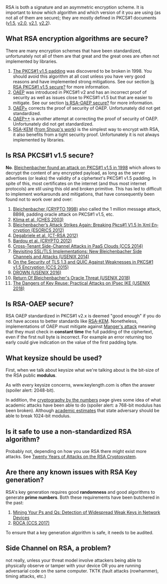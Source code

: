 RSA is both a signature and an asymmetric encryption scheme. It is important to know which algorithm and which version of it you are using (as not all of them are secure); they are mostly defined in PKCS#1 documents (<a href="https://tools.ietf.org/html/rfc2313">v1.5</a>, <a href="https://tools.ietf.org/html/rfc2437">v2.0</a>, <a href="https://tools.ietf.org/html/rfc3447">v2.1</a>, <a href="https://tools.ietf.org/html/rfc8017#section-7.2">v2.2</a>).

== What RSA encryption algorithms are secure? ==

There are many encryption schemes that have been standardized, unfortunately not all of them are that great and the great ones are often not implemented by libraries.

# <a href="https://tools.ietf.org/html/rfc2313">The PKCS#1 v1.5 padding</a> was discovered to be broken in 1998. You should avoid this algorithm at all cost unless you have very good reasons and have implemented strong mitigations. See our section <a href="#is-rsa-pkcs1-v15-secure">Is RSA PKCS#1 v1.5 secure?</a> for more information.
# <a href="https://tools.ietf.org/html/rfc8017#section-7.2">OAEP</a> was introduced in PKCS#1 v2 and has an incorrect proof of security as well as issues close to PKCS#1 v1.5 but that are easier to mitigate. See our section <a href="#is-rsa-oaep-secure">Is RSA-OAEP secure?</a> for more information.
# <a href="https://eprint.iacr.org/2000/060">OAEP+</a> corrects the proof of security of OAEP. Unfortunately did not get standardized.
# <a href="https://eprint.iacr.org/2002/034">OAEP++</a> is another attempt at correcting the proof of security of OAEP. Unfortunately did not get standardized.
# <a href="https://tools.ietf.org/html/rfc5990">RSA-KEM</a> (<a href="https://eprint.iacr.org/2001/112.pdf">from Shoup's work</a>) is the simplest way to encrypt with RSA, it also benefits from a tight security proof. Unfortunately it is not always implemented by libraries.

== Is RSA PKCS#1 v1.5 secure? ==

'''No'''. <a href="http://archiv.infsec.ethz.ch/education/fs08/secsem/bleichenbacher98.pdf">Bleichenbacher found an attack on PKCS#1 v1.5 in 1998</a> which allows to decrypt the content of any encrypted payload, as long as the server advertises (or leaks) the validity of a ciphertext's PKCS#1 v1.5 padding. In spite of this, most certificates on the internet (and thus most internet protocols) are stil using this old and broken primitive. This has led to difficult to implement workarounds and mitigations, that have consequently been found not to work over and over:

# <a href="http://archiv.infsec.ethz.ch/education/fs08/secsem/bleichenbacher98.pdf">Bleichenbacher (CRYPTO 1998)</a> also called the 1 million message attack, BB98, padding oracle attack on PKCS#1 v1.5, etc.
# <a href="https://eprint.iacr.org/2003/052">Klima et al. (CHES 2003)</a>
# <a href="https://www.nds.rub.de/media/nds/veroeffentlichungen/2012/12/19/XMLencBleichenbacher.pdf">Blei­chen­ba­cher’s At­tack Strikes Again: Brea­king Pkcs#1 V1.5 In Xml En­cryp­ti­on (ESORICS 2012)</a>
# <a href="https://eprint.iacr.org/2011/615.pdf">Degabriele et al. (CT-RSA 2012)</a>
# <a href="https://eprint.iacr.org/2012/417">Bardou et al. (CRYPTO 2012)</a> 
# <a href="https://www.cs.unc.edu/~reiter/papers/2014/CCS1.pdf">Cross-Tenant Side-Channel Attacks in PaaS Clouds (CCS 2014)</a>
# <a href="https://www.usenix.org/conference/usenixsecurity14/technical-sessions/presentation/meyer">Revisiting SSL/TLS Implementations: New Bleichenbacher Side Channels and Attacks (USENIX 2014)</a>
# <a href="https://www.nds.rub.de/media/nds/veroeffentlichungen/2015/08/21/Tls13QuicAttacks.pdf">On the Security of TLS 1.3 and QUIC Against Weaknesses in PKCS#1 v1.5 Encryption (CCS 2015)</a>
# <a href="https://drownattack.com/">DROWN (USENIX 2016)</a>
# <a href="https://robotattack.org/">Return Of Bleichenbacher's Oracle Threat (USENIX 2018)</a>
# <a href="https://www.usenix.org/system/files/conference/usenixsecurity18/sec18-felsch.pdf">The Dangers of Key Reuse: Practical Attacks on IPsec IKE (USENIX 2018)</a>

== Is RSA-OAEP secure? ==

RSA OAEP standardized in PKCS#1 v2.x is deemed "good enough" if you do not have access to better standards like <a href="https://tools.ietf.org/html/rfc5990">RSA-KEM</a>. Nonetheless, implementations of OAEP must mitigate against <a href="http://archiv.infsec.ethz.ch/education/fs08/secsem/Manger01.pdf">Manger's attack</a> meaning that they must check in '''constant time''' the full padding of the ciphertext, even if the first null byte is incorrect. For example an error returning too early could give indication on the value of the first padding byte.

== What keysize should be used? ==

First, when we talk about keysize what we're talking about is the bit-size of the RSA public '''modulus'''.

As with every keysize concerns, www.keylength.com is often the answer (spoiler alert: 2048-bit).

In addition, the <a href="https://wordpress.rose-hulman.edu/holden/the-mathematics-of-secrets/cryptography-by-the-numbers/">cryptography by the numbers</a> page gives some idea of what academic attacks have been able to do (spoiler alert: a 768-bit modulus has been broken). Although <a href="https://weakdh.org/">academic estimates</a> that state adversary should be able to break 1024-bit modulus.

== Is it safe to use a non-standardized RSA algorithm? ==

Probably not, depending on how you use RSA there might exist more attacks. See <a href="https://crypto.stanford.edu/~dabo/papers/RSA-survey.pdf">Twenty Years of Attacks on the RSA Cryptosystem</a>.

== Are there any known issues with RSA Key generation? ==

RSA's key generation requires good '''randomness''' and good algorithms to generate '''prime numbers'''. Both these requirements have been butchered in the past:

# <a href="https://factorable.net/">Mining Your Ps and Qs: Detection of Widespread Weak Keys in Network Devices</a>
# <a href="https://crocs.fi.muni.cz/public/papers/rsa_ccs17">ROCA (CCS 2017)</a>

To ensure that a key generation algorithm is safe, it needs to be audited.

== Side Channel on RSA, a problem? ==

not really, unless your threat model involve attackers being able to physically observe or tamper with your device OR you are running adversarial code on the same computer. TKTK (fault attacks (rowhammer), timing attacks, etc.)
